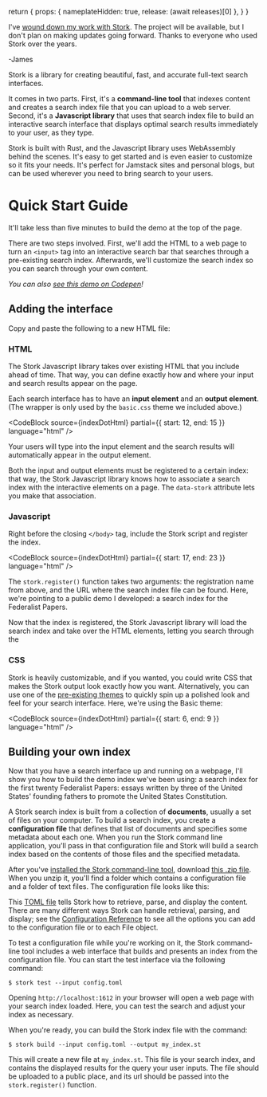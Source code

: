 
  return {
    props: { nameplateHidden: true, release: (await releases)[0] },
  }
}

<Nameplate />

<Demo
  loadedIndexes={props.loadedIndexes}
  addLoadedIndex={props.addLoadedIndex}
/>

<DocsNote>

I've [wound down my work with Stork](https://github.com/jameslittle230/stork/discussions/360). The project will be available, but I don't plan on making updates going forward. Thanks to everyone who used Stork over the years.

-James

</DocsNote>

Stork is a library for creating beautiful, fast, and accurate full-text search interfaces.

It comes in two parts. First, it's a **command-line tool** that indexes content and creates a search index file that you can upload to a web server. Second, it's a **Javascript library** that uses that search index file to build an interactive search interface that displays optimal search results immediately to your user, as they type.

Stork is built with Rust, and the Javascript library uses WebAssembly behind the scenes. It's easy to get started and is even easier to customize so it fits your needs. It's perfect for Jamstack sites and personal blogs, but can be used wherever you need to bring search to your users.

<LatestRelease release={props.release} />

# Quick Start Guide

It'll take less than five minutes to build the demo at the top of the page.

There are two steps involved. First, we'll add the HTML to a web page to turn an `<input>` tag into an interactive search bar that searches through a pre-existing search index. Afterwards, we'll customize the search index so you can search through your own content.

_You can also <a href="https://codepen.io/littleguy230/pen/oNBJBmK">see this demo on Codepen</a>!_

## Adding the interface

Copy and paste the following to a new HTML file:

<Wide>
  <CodeBlock
    source={indexDotHtml}
    showLineNumbers={true}
    language="html"
    title="index.html"
  />
</Wide>

### HTML

The Stork Javascript library takes over existing HTML that you include ahead of time. That way, you can define exactly how and where your input and search results appear on the page.

Each search interface has to have an **input element** and an **output element**. (The wrapper is only used by the `basic.css` theme we included above.)

<CodeBlock
  source={indexDotHtml}
  partial={{ start: 12, end: 15 }}
  language="html"
/>

Your users will type into the input element and the search results will automatically appear in the output element.

Both the input and output elements must be registered to a certain index: that way, the Stork Javascript library knows how to associate a search index with the interactive elements on a page. The `data-stork` attribute lets you make that association.

### Javascript

Right before the closing `</body>` tag, include the Stork script and register the index.

<CodeBlock
  source={indexDotHtml}
  partial={{ start: 17, end: 23 }}
  language="html"
/>

The `stork.register()` function takes two arguments: the registration name from above, and the URL where the search index file can be found. Here, we're pointing to a public demo I developed: a search index for the Federalist Papers.

Now that the index is registered, the Stork Javascript library will load the search index and take over the HTML elements, letting you search through the

### CSS

Stork is heavily customizable, and if you wanted, you could write CSS that makes the Stork output look exactly how you want. Alternatively, you can use one of the [pre-existing themes](/themes) to quickly spin up a polished look and feel for your search interface. Here, we're using the Basic theme:

<CodeBlock
  source={indexDotHtml}
  partial={{ start: 6, end: 9 }}
  language="html"
/>

## Building your own index

Now that you have a search interface up and running on a webpage, I'll show you how to build the demo index we've been using: a search index for the first twenty Federalist Papers: essays written by three of the United States' founding fathers to promote the United States Constitution.

A Stork search index is built from a collection of **documents**, usually a set of files on your computer. To build a search index, you create a **configuration file** that defines that list of documents and specifies some metadata about each one. When you run the Stork command line application, you'll pass in that configuration file and Stork will build a search index based on the contents of those files and the specified metadata.

After you've [installed the Stork command-line tool](/docs/install), download [this .zip file](https://files.stork-search.net/demo.zip). When you unzip it, you'll find a folder which contains a configuration file and a folder of text files. The configuration file looks like this:

<Wide>
  <CodeBlock
    source={federalistDotToml}
    showLineNumbers={true}
    title="config.toml"
  />
</Wide>

This [TOML file](https://github.com/toml-lang/toml) tells Stork how to retrieve, parse, and display the content. There are many different ways Stork can handle retrieval, parsing, and display; see the [Configuration Reference](/docs/config-ref) to see all the options you can add to the configuration file or to each File object.

To test a configuration file while you're working on it, the Stork command-line tool includes a web interface that builds and presents an index from the configuration file. You can start the test interface via the following command:

```
$ stork test --input config.toml
```

Opening `http://localhost:1612` in your browser will open a web page with your search index loaded. Here, you can test the search and adjust your index as necessary.

When you're ready, you can build the Stork index file with the command:

```
$ stork build --input config.toml --output my_index.st
```

This will create a new file at `my_index.st`. This file is your search index, and contains the displayed results for the query your user inputs. The file should be uploaded to a public place, and its url should be passed into the `stork.register()` function.

<DocsLink />
